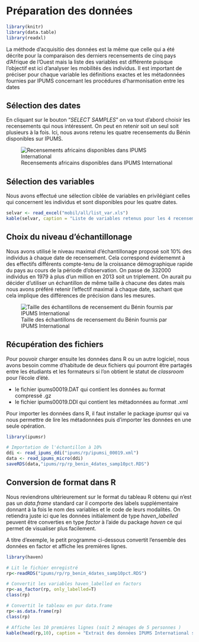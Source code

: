 # Préparation des données {#sec-7}

```r
library(knitr)
library(data.table)
library(readxl)
```

La méthode d'acquisitio des données est la même que celle qui a été décrite pour la comparaison des derniers recensements de cinq pays d'Afrique de l'Ouest mais la liste des variables est différente puisque l'objectif est ici d'analyser les mobilités des individus. Il est important de préciser pour chaque variable les définitions exactes et les métadonnées fournies par IPUMS concernant les procédures d'harmonisation entre les dates

## Sélection des dates

En cliquant sur le bouton "*SELECT SAMPLES*" on va tout d'abord choisir les recensements qui nous intéressent. On peut en retenir soit un seul soit plusieurs à la fois. Ici, nous avons retenu les quatre recensements du Bénin disponibles sur IPUMS.

![Recensements africains disponibles dans IPUMS International](img/ipums_017.png)

## Sélection des variables

Nous avons effectué une sélection ciblée de variables en privilégiant celles qui concernent les individus et sont disponibles pour les quatre dates.

```r
selvar <- read_excel("mobil/all/list_var.xls")
kable(selvar, caption = "Liste de variables retenus pour les 4 recensements du Bénin")
```

## Choix du niveau d'échantillonage

Nous avons utilisé le niveau maximal d'échantillonage proposé soit 10% des individus à chaque date de recensement. Cela correspond évidememnt à des effectifs différents compte-tenu de la croissance démographique rapide du pays au cours de la période d'observation. On passe de 332000 individus en 1979 à plus d'un million en 2013 soit un triplement. On aurait pu décider d'utiliser un échantillon de même taille à chacune des dates mais nous avons préféré retenir l'effectif maximal à chaque date, sachant que cela implique des différences de précision dans les mesures.

![Taille des échantillons de recensement du Bénin fournis par IPUMS International](img/ipums_018.png)

## Récupération des fichiers

Pour pouvoir charger ensuite les données dans R ou un autre logiciel, nous avons besoin comme d'habitude de deux fichiers qui pourront être partagés entre les étudiants et les formateurs si l'on obtient le statut de *classroom* pour l'école d'été.

-   le fichier ipums00019.DAT qui contient les données au format compressé .gz
-   le fichier ipums00019.DDI qui contient les métadonnées au format .xml

Pour importer les données dans R, il faut installer le package *ipumsr* qui va nous permettre de lire les métadonnées puis d'importer les données en une seule opération.

```r
library(ipumsr)

# Importation de l'échantillon à 10%
ddi <- read_ipums_ddi("ipums/rp/ipumsi_00019.xml")
data <- read_ipums_micro(ddi)
saveRDS(data,"ipums/rp/rp_benin_4dates_samp10pct.RDS")
```

## Conversion de format dans R

Nous reviendrons ultérieurement sur le format du tableau R obtenu qui n'est pas un *data.frame* standard car il comporte des labels supplémentaire donnant à la fois le nom des variables et le code de leurs modalités. On retiendra juste ici que les données initialement de type *haven_labelled* peuvent être converties en type *factor* à l'aide du package *haven* ce qui permet de visualiser plus facilement.

A titre d'exemple, le petit programme ci-dessous convertit l'ensemble des données en factor et affiche les premières lignes.

```r
library(haven)

# Lit le fichier enregistré
rp<-readRDS("ipums/rp/rp_benin_4dates_samp10pct.RDS")

# Convertit les variables haven_labelled en factors
rp<-as_factor(rp, only_labelled=T)
class(rp)

# Convertit le tableau en pur data.frame
rp<-as.data.frame(rp)
class(rp)

# Affiche les 10 premières lignes (soit 2 ménages de 5 personnes )
kable(head(rp,10), caption = "Extrait des données IPUMS International sur le Bénin")
```
